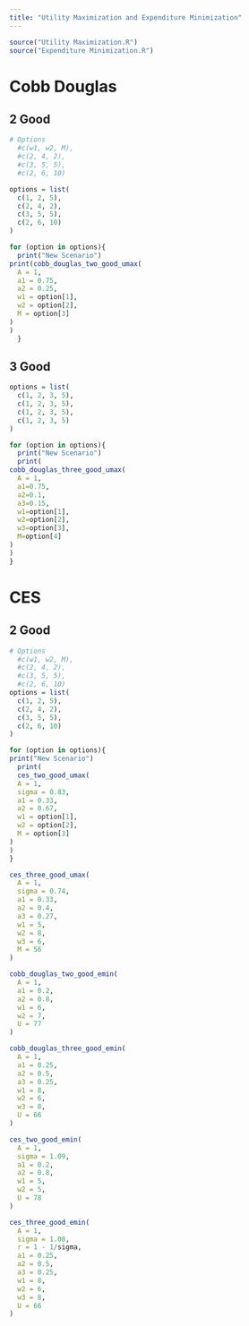 ```yaml
---
title: "Utility Maximization and Expenditure Minimization"
---
```


```r
source("Utility Maximization.R")
source("Expenditure Minimization.R")
```
# Cobb Douglas

## 2 Good

```r
# Options
  #c(w1, w2, M),
  #c(2, 4, 2),
  #c(3, 5, 5),
  #c(2, 6, 10)

options = list(
  c(1, 2, 5),
  c(2, 4, 2),
  c(3, 5, 5),
  c(2, 6, 10)
)

for (option in options){
  print("New Scenario")
print(cobb_douglas_two_good_umax(
  A = 1,
  a1 = 0.75,
  a2 = 0.25,
  w1 = option[1],
  w2 = option[2],
  M = option[3]
)
)
  }

```
## 3 Good

```r
options = list(
  c(1, 2, 3, 5),
  c(1, 2, 3, 5),
  c(1, 2, 3, 5),
  c(1, 2, 3, 5)
)

for (option in options){
  print("New Scenario")
  print(
cobb_douglas_three_good_umax(
  A = 1,
  a1=0.75,
  a2=0.1,
  a3=0.15,
  w1=option[1],
  w2=option[2],
  w3=option[3],
  M=option[4]
)
)
}
```
# CES
## 2 Good
```r
# Options
  #c(w1, w2, M),
  #c(2, 4, 2),
  #c(3, 5, 5),
  #c(2, 6, 10)
options = list(
  c(1, 2, 5),
  c(2, 4, 2),
  c(3, 5, 5),
  c(2, 6, 10)
)

for (option in options){
print("New Scenario")
  print(
  ces_two_good_umax(
  A = 1,
  sigma = 0.83,
  a1 = 0.33,
  a2 = 0.67,
  w1 = option[1],
  w2 = option[2],
  M = option[3]
)
)
}
```

```r
ces_three_good_umax(
  A = 1,
  sigma = 0.74,
  a1 = 0.33,
  a2 = 0.4,
  a3 = 0.27,
  w1 = 5,
  w2 = 8,
  w3 = 6,
  M = 56
)
```

```r
cobb_douglas_two_good_emin(
  A = 1,
  a1 = 0.2,
  a2 = 0.8,
  w1 = 6,
  w2 = 7,
  U = 77
)
```

```r
cobb_douglas_three_good_emin(
  A = 1,
  a1 = 0.25,
  a2 = 0.5,
  a3 = 0.25,
  w1 = 8,
  w2 = 6,
  w3 = 8,
  U = 66
)
```

```r
ces_two_good_emin(
  A = 1,
  sigma = 1.09,
  a1 = 0.2,
  a2 = 0.8,
  w1 = 5,
  w2 = 5,
  U = 78
)
```

```r
ces_three_good_emin(
  A = 1,
  sigma = 1.08,
  r = 1 - 1/sigma,
  a1 = 0.25,
  a2 = 0.5,
  a3 = 0.25,
  w1 = 8,
  w2 = 6,
  w3 = 8,
  U = 66
)
```
